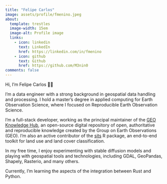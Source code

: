 ```yaml
---
title: "Felipe Carlos"
image: assets/profile/fmenino.jpeg
about:
  template: trestles
  image-width: 15em
  image-alt: Profile image
  links:
    - icon: linkedin
      text: LinkedIn
      href: https://linkedin.com/in/fmenino
    - icon: github
      text: Github
      href: https://github.com/M3nin0
comments: false
---
```


:::{#hero-heading}

Hi, I'm Felipe Carlos 👋🏾

I'm a data engineer with a strong background in geospatial data handling and processing. I hold a master's degree in applied computing for Earth Observation Science, where I focused on Reproducible Earth Observation Science.

I'm a full-stack developer, working as the principal maintainer of the [GEO Knowledge Hub](https://github.com/e-sensing/sits), an open-source digital repository of open, authoritative and reproducible knowledge created by the Group on Earth Observations (GEO). I'm also an active contributor of the [sits](https://github.com/e-sensing/sits) R package, an end-to-end toolkit for land use and land cover classification.

In my free time, I enjoy experimenting with stable diffusion models and playing with geospatial tools and technologies, including GDAL, GeoPandas, Shapely, Rasterio, and many others. 

Currently, I'm learning the aspects of the integration between Rust and Python.

:::
